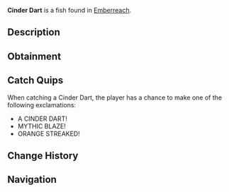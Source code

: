 {{FishInfobox
|image          = Cinder Dart.png
|rarity         = Legendary
|sea            = Second Sea
|location       = [[Emberreach]]
|sublocation    = 
|sources        = Fishing Rod
|radar_location = 
|prog_speed     = -43
|xp             = 605
|weather        = Foggy
|time           = 
|season         = Spring
|bait           = Insect
|base_weight    = 273
|base_value     = 1270
|weight_range   = 165
|base_chance    = 28
|base_resil     = 27
}}
'''Cinder Dart''' is a {{Rarity|Legendary}} fish found in [[Emberreach]].

== Description ==
{{Description|A swift fish, its long fins trailing like embers in the wind.|Bestiary Entry}}

== Obtainment ==
{{Description|It streaks through the misty renewal’s glow.|Bestiary Hint}}
{{Fish Availability|
Emberreach/Surrounding Ocean
|top_rods      = 
Steady Rod\194476.55\130405.47;
Frostfire Rod\174795.83\117208.64;
Krampus's Rod\164107.39\138331.15;
Magma Rod\162272.9\138331.15;
Free Spirit Rod\130000.19\202920.9;
Firefly Rod\112022.49\233663.39;
Buddy Bond Rod\115167.05\217917.63;
Long Rod\105343.84\188335.31;
Egg Rod\98199.55\157824.09;
Verdant Shear Rod\94395.57\151710.44;
Trident Rod\92748.9\129755.39;
Blazebringer Rod\92174.92\144886.81;
Ethereal Prism Rod\66199.95\104662.42;
Seraphic Rod\63321.84\101525.03;
No-Life Rod\62825.08\102540.84;
Rod Of The Exalted One\59886.75\94258.27;
Rod Of The Forgotten Fang\59258.71\95601.68;
Challenger's Rod\58535.46\97060.46;
Rod Of The Depths\57574.39\93965.19;
Volcanic Rod\55519.87\93580.9;
Depthseeker Rod\55492.11\95134.01;
Zeus Rod\55171.88\92994.35;
Avalanche Rod\54848.67\94193.71
|recommended   = Free Spirit Rod
}}

== Catch Quips ==
When catching a Cinder Dart, the player has a chance to make one of the following exclamations:
* A CINDER DART!
* MYTHIC BLAZE!
* ORANGE STREAKED!

== Change History ==
{{Change History|{{subst:Current Version}}}}

== Navigation ==
{{Fish Navbox|Emberreach}}
